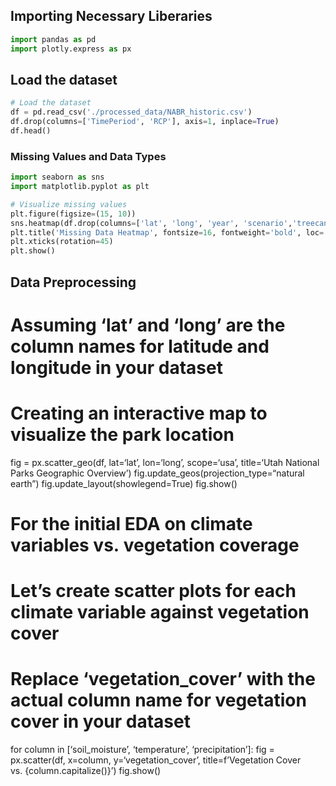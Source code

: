 

## Importing Necessary Liberaries

```{python}
import pandas as pd
import plotly.express as px
```

## Load the dataset
```{python}
# Load the dataset
df = pd.read_csv('./processed_data/NABR_historic.csv')
df.drop(columns=['TimePeriod', 'RCP'], axis=1, inplace=True)
df.head()
```

### Missing Values and Data Types
```{python}
import seaborn as sns
import matplotlib.pyplot as plt

# Visualize missing values
plt.figure(figsize=(15, 10))
sns.heatmap(df.drop(columns=['lat', 'long', 'year', 'scenario','treecanopy', 'Ann_Herb', 'Bare', 'Litter', 'Shrub'], axis=1).isnull(), cbar=False, cmap='viridis')
plt.title('Missing Data Heatmap', fontsize=16, fontweight='bold', loc='left')
plt.xticks(rotation=45) 
plt.show()
```

## Data Preprocessing
# Assuming 'lat' and 'long' are the column names for latitude and longitude in your dataset
# Creating an interactive map to visualize the park location
fig = px.scatter_geo(df,
                     lat='lat',
                     lon='long',
                     scope='usa',
                     title='Utah National Parks Geographic Overview')
fig.update_geos(projection_type="natural earth")
fig.update_layout(showlegend=True)
fig.show()

# For the initial EDA on climate variables vs. vegetation coverage
# Let's create scatter plots for each climate variable against vegetation cover
# Replace 'vegetation_cover' with the actual column name for vegetation cover in your dataset
for column in ['soil_moisture', 'temperature', 'precipitation']:
    fig = px.scatter(df, x=column, y='vegetation_cover', title=f'Vegetation Cover vs. {column.capitalize()}')
    fig.show()
